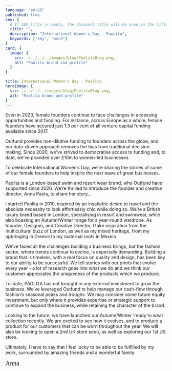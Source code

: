 ```yaml
---
language: "en-GB"
published: true
seo: {
  # If SEO title is empty, the document title will be used in the title tag in the head
  title: "",
  description: "International Women's Day - Paolita",
  keywords: ["key", "word"]
}
card: {
  image: {
    src: ./../../../images/blog/PaolitaBlog.png,
    alt: "Paolita brand and profile"
  }
}

title: International Women's Day - Paolita
heroImage: {
  src: ./../../../images/blog/PaolitaBlog.png,
  alt: "Paolita brand and profile"
}
---
```


Even in 2023, female founders continue to face challenges in accessing opportunities and funding. For instance, across Europe as a whole, female founders have secured just 1.3 per cent of all venture capital funding available since 2017.

Outfund provides non-dilutive funding to founders across the globe, and our data-driven approach removes the bias from traditional decision-making. Since 2020, we’ve strived to democratise access to funding and, to date, we’ve provided over £10m to women-led businesses.

To celebrate International Women’s Day, we’re sharing the stories of some of our female founders to help inspire the next wave of great businesses.

Paolita is a London-based swim and resort wear brand, who Outfund have supported since 2020. We’re thrilled to introduce the founder and creative director, Anna Paola, to share her story…

I started Paolita in 2010, inspired by an insatiable desire to travel and the absolute necessity to look effortlessly chic while doing so. We’re a British luxury brand based in London, specialising in resort and swimwear, while also boasting an Autumn/Winter range for a year-round wardrobe. As founder, Designer, and Creative Director, I take inspiration from the multicultural buzz of London, as well as my mixed heritage, from my upbringing in Greece to my maternal roots in Mexico.

We’ve faced all the challenges building a business brings, but the fashion sector, where trends continue to evolve, is especially demanding. Building a brand that is timeless, with a real focus on quality and design, has been key to our ability to be successful. We tell stories with our prints that evolve every year - a lot of research goes into what we do and we think our customer appreciates the uniqueness of the products which we produce.

To-date, PAOLITA has not brought in any external investment to grow the business. We’ve leveraged Outfund to help manage our cash-flow through fashion’s seasonal peaks and troughs. We may consider some future equity investment, but only where it provides expertise or strategic support to continue to expand the business, while retaining the character of the brand. 

Looking to the future, we have launched our Autumn/Winter ‘ready to wear’ collection recently. We are excited to see how it evolves, and to produce a product for our customers that can be worn throughout the year. We will also be looking to open a 2nd UK store soon, as well as exploring our 1st US store. 

Ultimately, I have to say that I feel lucky to be able to be fulfilled by my work, surrounded by amazing friends and a wonderful family.

<span style="font-size: 20px; font-family: 'Bradley Hand ITC', cursive;">Anna</span>